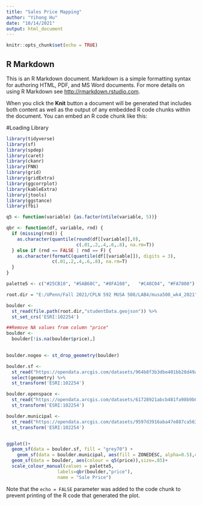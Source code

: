 ```yaml
---
title: "Sales Price Mapping"
author: "Yihong Hu"
date: "10/14/2021"
output: html_document
---
```


```r
knitr::opts_chunk$set(echo = TRUE)
```

## R Markdown

This is an R Markdown document. Markdown is a simple formatting syntax for authoring HTML, PDF, and MS Word documents. For more details on using R Markdown see <http://rmarkdown.rstudio.com>.

When you click the **Knit** button a document will be generated that includes both content as well as the output of any embedded R code chunks within the document. You can embed an R code chunk like this:

#Loading Library

```r

library(tidyverse)
library(sf)
library(spdep)
library(caret)
library(ckanr)
library(FNN)
library(grid)
library(gridExtra)
library(ggcorrplot)
library(kableExtra)
library(jtools)     
library(ggstance)
library(fbi)

q5 <- function(variable) {as.factor(ntile(variable, 5))}

qbr <- function(df, variable, rnd) {
  if (missing(rnd)) {
    as.character(quantile(round(df[[variable]],0),
                          c(.01,.2,.4,.6,.8), na.rm=T))
  } else if (rnd == FALSE | rnd == F) {
    as.character(formatC(quantile(df[[variable]]), digits = 3),
                 c(.01,.2,.4,.6,.8), na.rm=T)
  }
}

palette5 <- c("#25CB10", "#5AB60C", "#8FA108",   "#C48C04", "#FA7800")
```

```r

root.dir = "E:/UPenn/Fall 2021/CPLN 592 MUSA 508/LAB4/musa508_wk4_2021"

boulder <-
  st_read(file.path(root.dir,"studentData.geojson")) %>% 
  st_set_crs('ESRI:102254') 

##Remove NA values from column "price"
boulder <-
  boulder[!is.na(boulder$price),]
  

boulder.nogeo <- st_drop_geometry(boulder)

boulder.sf <-
  st_read("https://opendata.arcgis.com/datasets/964b8f3b3dbe401bb28d49ac93d29dc4_0.geojson")%>%
  select(geometry) %>%
  st_transform('ESRI:102254')

boulder.openspace <-
  st_read("https://opendata.arcgis.com/datasets/61728921abcb481fa98b9b07cfd7c95d_0.geojson") %>%
  st_transform('ESRI:102254')

boulder.municipal <-
  st_read("https://opendata.arcgis.com/datasets/9597d3916aba47e887ca563d5ac15938_0.geojson")%>%
  st_transform('ESRI:102254')


ggplot()+
  geom_sf(data = boulder.sf, fill = "grey70") +
    geom_sf(data = boulder.municipal, aes(fill = ZONEDESC, alpha=0.5),colour = "white") +
  geom_sf(data = boulder, aes(colour = q5(price)),size=.85)+
  scale_colour_manual(values = palette5,
                   labels=qbr(boulder,"price"),
                   name = "Sale Price")


```

Note that the `echo = FALSE` parameter was added to the code chunk to prevent printing of the R code that generated the plot.
